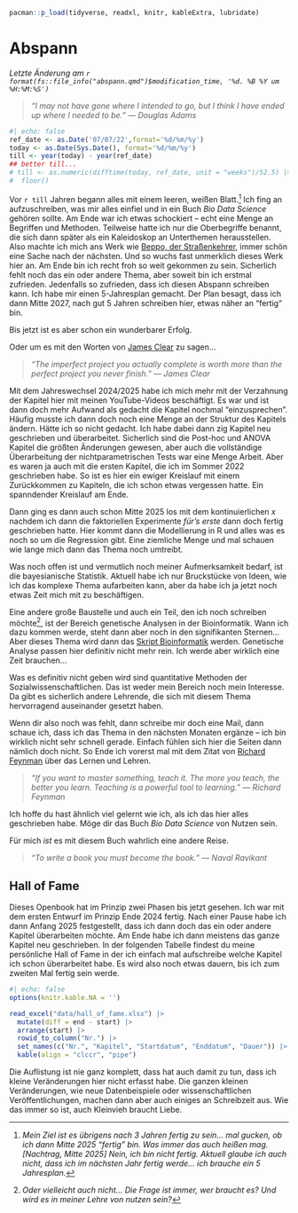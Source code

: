 ```r
pacman::p_load(tidyverse, readxl, knitr, kableExtra, lubridate)
```

# Abspann {#sec-abspann .unnumbered}

*Letzte Änderung am `r format(fs::file_info("abspann.qmd")$modification_time, '%d. %B %Y um %H:%M:%S')`*

> *"I may not have gone where I intended to go, but I think I have ended up where I needed to be." --- Douglas Adams*

```r
#| echo: false
ref_date <- as.Date('07/07/22',format='%d/%m/%y')
today <- as.Date(Sys.Date(), format='%d/%m/%y')
till <- year(today) - year(ref_date)
## better till...
# till <- as.numeric(difftime(today, ref_date, unit = "weeks")/52.5) |>  
#  floor()
```

Vor `r till` Jahren begann alles mit einem leeren, weißen Blatt.[^abspann-1] Ich fing an aufzuschreiben, was mir alles einfiel und in ein Buch *Bio Data Science* gehören sollte. Am Ende war ich etwas schockiert -- echt eine Menge an Begriffen und Methoden. Teilweise hatte ich nur die Oberbegriffe benannt, die sich dann später als ein Kaleidoskop an Unterthemen herausstellen. Also machte ich mich ans Werk wie [Beppo, der Straßenkehrer](https://www.stillkinder.de/beppo-strassenkehrer/), immer schön eine Sache nach der nächsten. Und so wuchs fast unmerklich dieses Werk hier an. Am Ende bin ich recht froh so weit gekommen zu sein. Sicherlich fehlt noch das ein oder andere Thema, aber soweit bin ich erstmal zufrieden. Jedenfalls so zufrieden, dass ich diesen Abspann schreiben kann. Ich habe mir einen 5-Jahresplan gemacht. Der Plan besagt, dass ich dann Mitte 2027, nach gut 5 Jahren schreiben hier, etwas näher an "fertig" bin.

[^abspann-1]: *Mein Ziel ist es übrigens nach 3 Jahren fertig zu sein... mal gucken, ob ich dann Mitte 2025 "fertig" bin. Was immer das auch heißen mag. \[Nachtrag, Mitte 2025\] Nein, ich bin nicht fertig. Aktuell glaube ich auch nicht, dass ich im nächsten Jahr fertig werde... ich brauche ein 5 Jahresplan.*

Bis jetzt ist es aber schon ein wunderbarer Erfolg.

Oder um es mit den Worten von [James Clear](https://jamesclear.com/) zu sagen...

> *"The imperfect project you actually complete is worth more than the perfect project you never finish." --- James Clear*

Mit dem Jahreswechsel 2024/2025 habe ich mich mehr mit der Verzahnung der Kapitel hier mit meinen YouTube-Videos beschäftigt. Es war und ist dann doch mehr Aufwand als gedacht die Kapitel nochmal "einzusprechen". Häufig musste ich dann doch noch eine Menge an der Struktur des Kapitels ändern. Hätte ich so nicht gedacht. Ich habe dabei dann zig Kapitel neu geschrieben und überarbeitet. Sicherlich sind die Post-hoc und ANOVA Kapitel die größten Änderungen gewesen, aber auch die vollständige Überarbeitung der nichtparametrischen Tests war eine Menge Arbeit. Aber es waren ja auch mit die ersten Kapitel, die ich im Sommer 2022 geschrieben habe. So ist es hier ein ewiger Kreislauf mit einem Zurückkommen zu Kapiteln, die ich schon etwas vergessen hatte. Ein spanndender Kreislauf am Ende.

Dann ging es dann auch schon Mitte 2025 los mit dem kontinuierlichen $x$ nachdem ich dann die faktoriellen Experimente *für's erste* dann doch fertig geschrieben hatte. Hier kommt dann die Modellierung in R und alles was es noch so um die Regression gibt. Eine ziemliche Menge und mal schauen wie lange mich dann das Thema noch umtreibt.

Was noch offen ist und vermutlich noch meiner Aufmerksamkeit bedarf, ist die bayesianische Statistik. Aktuell habe ich nur Bruckstücke von Ideen, wie ich das komplexe Thema aufarbeiten kann, aber da habe ich ja jetzt noch etwas Zeit mich mit zu beschäftigen.

Eine andere große Baustelle und auch ein Teil, den ich noch schreiben möchte[^abspann-2], ist der Bereich genetische Analysen in der Bioinformatik. Wann ich dazu kommen werde, steht dann aber noch in den signifikanten Sternen... Aber dieses Thema wird dann das [Skript Bioinformatik](https://jkruppa.github.io/bioinformatic/) werden. Genetische Analyse passen hier definitiv nicht mehr rein. Ich werde aber wirklich eine Zeit brauchen...

[^abspann-2]: *Oder vielleicht auch nicht... Die Frage ist immer, wer braucht es? Und wird es in meiner Lehre von nutzen sein?*

Was es definitiv nicht geben wird sind quantitative Methoden der Sozialwissenschaftlichen. Das ist weder mein Bereich noch mein Interesse. Da gibt es sicherlich andere Lehrende, die sich mit diesem Thema hervorragend auseinander gesetzt haben.

Wenn dir also noch was fehlt, dann schreibe mir doch eine Mail, dann schaue ich, dass ich das Thema in den nächsten Monaten ergänze -- ich bin wirklich nicht sehr schnell gerade. Einfach fühlen sich hier die Seiten dann nämlich doch nicht. So Ende ich vorerst mal mit dem Zitat von [Richard Feynman](http://www.feynman.com/) über das Lernen und Lehren.

> *"If you want to master something, teach it. The more you teach, the better you learn. Teaching is a powerful tool to learning." --- Richard Feynman*

Ich hoffe du hast ähnlich viel gelernt wie ich, als ich das hier alles geschrieben habe. Möge dir das Buch *Bio Data Science* von Nutzen sein.

Für mich *ist* es mit diesem Buch wahrlich eine andere Reise.

> *"To write a book you must become the book." --- Naval Ravikant*

## Hall of Fame {.unnumbered .unlisted}

Dieses Openbook hat im Prinzip zwei Phasen bis jetzt gesehen. Ich war mit dem ersten Entwurf im Prinzip Ende 2024 fertig. Nach einer Pause habe ich dann Anfang 2025 festgestellt, dass ich dann doch das ein oder andere Kapitel überarbeiten möchte. Am Ende habe ich dann meistens das ganze Kapitel neu geschrieben. In der folgenden Tabelle findest du meine persönliche Hall of Fame in der ich einfach mal aufschreibe welche Kapitel ich schon überarbeitet habe. Es wird also noch etwas dauern, bis ich zum zweiten Mal fertig sein werde.

```r
#| echo: false
options(knitr.kable.NA = '')

read_excel("data/hall_of_fame.xlsx") |> 
  mutate(diff = end - start) |> 
  arrange(start) |> 
  rowid_to_column("Nr.") |> 
  set_names(c("Nr.", "Kapitel", "Startdatum", "Enddatum", "Dauer")) |> 
  kable(align = "clccr", "pipe")
```

Die Auflistung ist nie ganz komplett, dass hat auch damit zu tun, dass ich kleine Veränderungen hier nicht erfasst habe. Die ganzen kleinen Veränderungen, wie neue Datenbeispiele oder wissenschaftlichen Veröffentlichungen, machen dann aber auch einiges an Schreibzeit aus. Wie das immer so ist, auch Kleinvieh braucht Liebe.
